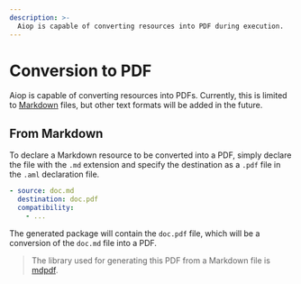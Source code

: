```yaml
---
description: >-
  Aiop is capable of converting resources into PDF during execution.
---
```



# Conversion to PDF

Aiop is capable of converting resources into PDFs. Currently, this is limited to [Markdown](/docs/vocabulary#markdown) files, but other text formats will be added in the future.

## From Markdown

To declare a Markdown resource to be converted into a PDF, simply declare the file with the `.md` extension and specify the destination as a `.pdf` file in the `.aml` declaration file.

<FileTree>
  <FileTree.Folder name="playbook" defaultOpen>
    <FileTree.Folder name=".git">
        <FileTree.File name="..." />
    </FileTree.Folder>
    <FileTree.Folder name=".aiop">
        <FileTree.File name="inventory_config.yml" />
        <FileTree.File name="inventory.yml" />
        <FileTree.File name="playbook.yml" />
    </FileTree.Folder>
    <FileTree.Folder name="resources" defaultOpen>
        <FileTree.File name=".aml" />
        <FileTree.File name="doc.md" />
    </FileTree.Folder>
  </FileTree.Folder>
</FileTree>

```yaml {2} filename="resources/.aml" /doc.pdf/
- source: doc.md
  destination: doc.pdf
  compatibility:
    - ...
```

The generated package will contain the `doc.pdf` file, which will be a conversion of the `doc.md` file into a PDF.

> The library used for generating this PDF from a Markdown file is [mdpdf](https://github.com/normanlorrain/mdpdf).
